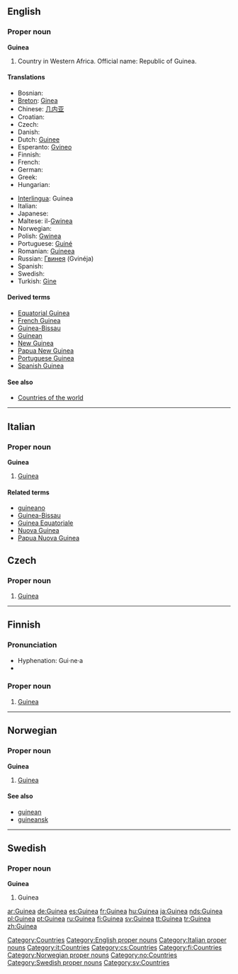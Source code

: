 {{see|guinea}}
{{wikipedia}}
==English==

===Proper noun===
'''Guinea'''

# Country in Western Africa. Official name: Republic of Guinea.

====Translations====
{{top}}
* Bosnian: {{t-|bs|Gvineja|f}}
* [[Breton]]: [[Ginea]]
* Chinese: [[几内亚]]
* Croatian: {{t-|hr|Gvineja|f}}
* Czech: {{t-|cs|Guinea|f}}
* Danish: {{t-|da|Guinea}}
* Dutch: [[Guinee]]
* Esperanto: [[Gvineo]]
* Finnish: {{t+|fi|Guinea}}
* French: {{t+|fr|Guinée|f}}
* German: {{t+|de|Guinea}}
* Greek: {{t-|el|Γουινέα|f|tr=Gouinéa|sc=Grek}}
* Hungarian: {{t+|hu|Guinea}}
{{mid}}
* [[Interlingua]]: Guinea
* Italian: {{t-|it|Guinea|f}}
* Japanese: {{t-|ja|ギニア|tr=Ginia|sc=Jpan}}
* Maltese: il-[[Gwinea]]
* Norwegian: {{t-|no|Guinea}}
* Polish: [[Gwinea]] {{f}}
* Portuguese: [[Guiné]]
* Romanian: [[Guineea]] {{f}}
* Russian: [[Гвинея]] (Gvinéja) {{f}}
* Spanish: {{t+|es|Guinea|f}}
* Swedish: {{t+|sv|Guinea}}
* Turkish: [[Gine]]
{{bottom}}

====Derived terms====
*[[Equatorial Guinea]]
*[[French Guinea]]
*[[Guinea-Bissau]]
*[[Guinean]]
*[[New Guinea]]
*[[Papua New Guinea]]
*[[Portuguese Guinea]]
*[[Spanish Guinea]]

====See also====
* [[Appendix:Countries of the world|Countries of the world]]

[[Category:Countries]]
[[Category:English proper nouns]]

----
==Italian==
{{wikipedia|lang=it}}

===Proper noun===
'''Guinea''' {{f}}

# [[#English|Guinea]]

====Related terms====
* [[guineano]]
*[[Guinea-Bissau]]
*[[Guinea Equatoriale]]
*[[Nuova Guinea]]
*[[Papua Nuova Guinea]]
[[Category:Italian proper nouns]]
[[Category:it:Countries]]

==Czech==

===Proper noun===
{{cs-proper noun|g=f}}

# [[#English|Guinea]]

[[Category:cs:Countries]]

----

==Finnish==
{{wikipedia|lang=fi}}

===Pronunciation===
* Hyphenation: Gui‧ne‧a
* {{IPA|/ˈɡineɑ/}}

===Proper noun===
{{fi-noun|proper=true|Guine|type=kulkija}}

# [[#English|Guinea]]

[[Category:fi:Countries]]

----

==Norwegian==

===Proper noun===
'''Guinea'''

# [[#English|Guinea]]

====See also====
*[[guinean]]
*[[guineansk]]

[[Category:Norwegian proper nouns]]
[[Category:no:Countries]]

----

==Swedish==

===Proper noun===
'''Guinea'''

# Guinea

[[Category:Swedish proper nouns]]
[[Category:sv:Countries]]

[[ar:Guinea]]
[[de:Guinea]]
[[es:Guinea]]
[[fr:Guinea]]
[[hu:Guinea]]
[[ja:Guinea]]
[[nds:Guinea]]
[[pl:Guinea]]
[[pt:Guinea]]
[[ru:Guinea]]
[[fi:Guinea]]
[[sv:Guinea]]
[[tt:Guinea]]
[[tr:Guinea]]
[[zh:Guinea]]